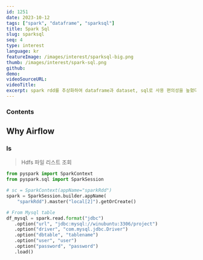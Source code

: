 ```yaml
---
id: 1251
date: 2023-10-12
tags: ["spark", "dataframe", "sparksql"]
title: Spark Sql
slug: sparksql
seq: 4
type: interest
language: kr
featureImage: /images/interest/sparksql-big.png
thumb: /images/interest/spark-sql.png
github:
demo:
videoSourceURL:
videoTitle:
excerpt: spark rdd를 추상화하여 dataframe과 dataset, sql로 사용 편의성을 높혔다.
---
```


### Contents

## Why Airflow

### ls

> Hdfs 파일 리스트 조회

```python
from pyspark import SparkContext
from pyspark.sql import SparkSession

# sc = SparkContext(appName="sparkRdd")
spark = SparkSession.builder.appName(
    "sparkRdd").master("local[2]").getOrCreate()

# From Mysql table
df_mysql = spark.read.format("jdbc")
   .option("url", "jdbc:mysql://winubuntu:3306/project")
   .option("driver", "com.mysql.jdbc.Driver")
   .option("dbtable", "tablename")
   .option("user", "user")
   .option("password", "password")
   .load()
```

<SearchLabel
  script="/home/yknam/pythonfiles/pyspark/sparkRdd.py"
  txt="spark rdd example"
  port="7878"
/>
